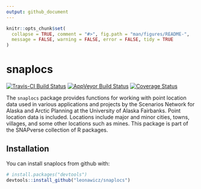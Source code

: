 ```yaml
---
output: github_document
---
```


<!-- README.md is generated from README.Rmd. Please edit that file -->

```r
knitr::opts_chunk$set(
  collapse = TRUE, comment = "#>", fig.path = "man/figures/README-",
  message = FALSE, warning = FALSE, error = FALSE, tidy = TRUE
)
```
# snaplocs

[![Travis-CI Build Status](https://travis-ci.org/leonawicz/snaplocs.svg?branch=master)](https://travis-ci.org/leonawicz/snaplocs)
[![AppVeyor Build Status](https://ci.appveyor.com/api/projects/status/github/leonawicz/snaplocs?branch=master&svg=true)](https://ci.appveyor.com/project/leonawicz/snaplocs)
[![Coverage Status](https://img.shields.io/codecov/c/github/leonawicz/snaplocs/master.svg)](https://codecov.io/github/leonawicz/snaplocs?branch=master)

The `snaplocs` package provides functions for working with point location data used in various applications and projects by the Scenarios Network for Alaska and Arctic Planning at the University of Alaska Fairbanks. Point location data is included. Locations include major and minor cities, towns, villages, and some other locations such as mines. This package is part of the SNAPverse collection of R packages.

## Installation

You can install snaplocs from github with:

```r
# install.packages("devtools")
devtools::install_github("leonawicz/snaplocs")
```
